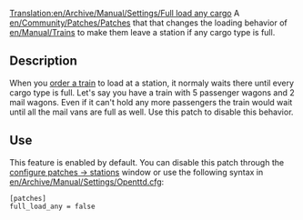 [[Translation:en/Archive/Manual/Settings/Full load any cargo]]
A [[en/Community/Patches/Patches]] that that changes the loading behavior of [[en/Manual/Trains]] to make them leave a station if any cargo type is full. 


== Description ==
When you [[en/Giving Out Orders|order a train]] to load at a station, it normaly waits there until every cargo type is full. Let's say you have a train with 5 passenger wagons and 2 mail wagons. Even if it can't hold any more passengers the train would wait until all the mail vans are full as well. Use this patch to disable this behavior.


== Use ==
This feature is enabled by default. You can disable this patch through the [[en/Archive/Manual/Settings/Configuring patches/Stations|configure patches -> stations]] window or use the following syntax in [[en/Archive/Manual/Settings/Openttd.cfg]]:
<pre>[patches]
full_load_any = false</pre>